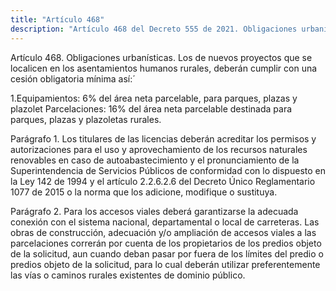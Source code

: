 ```yaml
---
title: "Artículo 468"
description: "Artículo 468 del Decreto 555 de 2021. Obligaciones urbanísticas."
---
```


Artículo 468. Obligaciones urbanísticas. Los de nuevos proyectos que se localicen en los asentamientos humanos rurales, deberán cumplir con una cesión obligatoria mínima así:́
 
1.Equipamientos: 6% del área neta parcelable, para parques, plazas y plazolet Parcelaciones: 16% del área neta parcelable destinada para parques, plazas y plazoletas rurales.
 
Parágrafo 1. Los titulares de las licencias deberán acreditar los permisos y autorizaciones para el uso y aprovechamiento de los recursos naturales renovables en caso de autoabastecimiento y el pronunciamiento de la Superintendencia de Servicios Públicos de conformidad con lo dispuesto en la Ley 142 de 1994 y el artículo 2.2.6.2.6 del Decreto Único Reglamentario 1077 de 2015 o la norma que los adicione, modifique o sustituya.
 
Parágrafo 2. Para los accesos viales deberá garantizarse la adecuada conexión con el sistema nacional, departamental o local de carreteras. Las obras de construcción, adecuación y/o ampliación de accesos viales a las parcelaciones correrán por cuenta de los propietarios de los predios objeto de la solicitud, aun cuando deban pasar por fuera de los límites del predio o predios objeto de la solicitud, para lo cual deberán utilizar preferentemente las vías o caminos rurales existentes de dominio público.